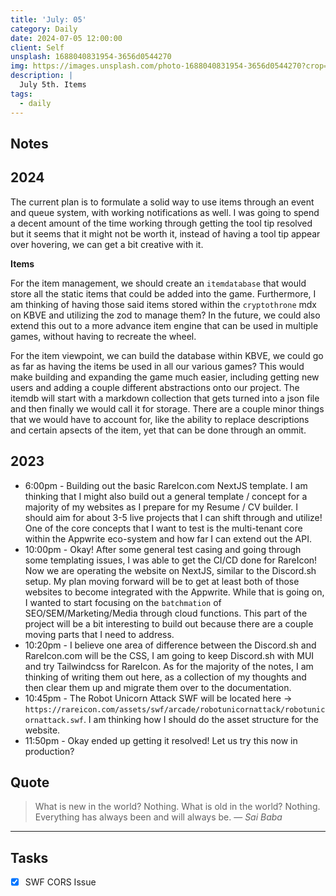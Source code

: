 ```yaml
---
title: 'July: 05'
category: Daily
date: 2024-07-05 12:00:00
client: Self
unsplash: 1688040831954-3656d0544270
img: https://images.unsplash.com/photo-1688040831954-3656d0544270?crop=entropy&cs=srgb&fm=jpg&ixid=MnwzNjM5Nzd8MHwxfHJhbmRvbXx8fHx8fHx8fDE2ODE3NDg2ODY&ixlib=rb-4.0.3&q=85
description: |
  July 5th. Items
tags:
  - daily
---
```



## Notes

## 2024

The current plan is to formulate a solid way to use items through an event and queue system, with working notifications as well.
I was going to spend a decent amount of the time working through getting the tool tip resolved but it seems that it might not be worth it, instead of having a tool tip appear over hovering, we can get a bit creative with it.

**Items**

For the item management, we should create an `itemdatabase` that would store all the static items that could be added into the game.
Furthermore, I am thinking of having those said items stored within the `cryptothrone` mdx on KBVE and utilizing the zod to manage them?
In the future, we could also extend this out to a more advance item engine that can be used in multiple games, without having to recreate the wheel.

For the item viewpoint, we can build the database within KBVE, we could go as far as having the items be used in all our various games?
This would make building and expanding the game much easier, including getting new users and adding a couple different abstractions onto our project.
The itemdb will start with a markdown collection that gets turned into a json file and then finally we would call it for storage. 
There are a couple minor things that we would have to account for, like the ability to replace descriptions and certain apsects of the item, yet that can be done through an ommit.

## 2023
- 6:00pm - Building out the basic RareIcon.com NextJS template. I am thinking that I might also build out a general template / concept for a majority of my websites as I prepare for my Resume / CV builder. I should aim for about 3-5 live projects that I can shift through and utilize! One of the core concepts that I want to test is the multi-tenant core within the Appwrite eco-system and how far I can extend out the API.
- 10:00pm - Okay! After some general test casing and going through some templating issues, I was able to get the CI/CD done for RareIcon! Now we are operating the website on NextJS, similar to the Discord.sh setup. My plan moving forward will be to get at least both of those websites to become integrated with the Appwrite. While that is going on, I wanted to start focusing on the `batchmation` of SEO/SEM/Marketing/Media through cloud functions. This part of the project will be a bit interesting to build out because there are a couple moving parts that I need to address. 
- 10:20pm - I believe one area of difference between the Discord.sh and RareIcon.com will be the CSS, I am going to keep Discord.sh with MUI and try Tailwindcss for RareIcon. As for the majority of the notes, I am thinking of writing them out here, as a collection of my thoughts and then clear them up and migrate them over to the documentation.
- 10:45pm - The Robot Unicorn Attack SWF will be located here -> `https://rareicon.com/assets/swf/arcade/robotunicornattack/robotunicornattack.swf`. I am thinking how I should do the asset structure for the website. 
- 11:50pm - Okay ended up getting it resolved! Let us try this now in production?

## Quote

> What is new in the world? Nothing. What is old in the world? Nothing. Everything has always been and will always be.
> — <cite>Sai Baba</cite>

---

## Tasks

- [x] SWF CORS Issue